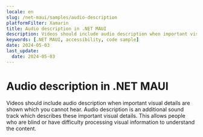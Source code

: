 ```yaml
---
locale: en
slug: /net-maui/samples/audio-description
platformFilter: Xamarin
title: Audio description in .NET MAUI
description: Videos should include audio description when important visual details are shown which you cannot hear.
keywords: [.NET MAUI, accessibility, code sample]
date: 2024-05-03
last_update:
  date: 2024-05-03
---
```


# Audio description in .NET MAUI

Videos should include audio description when important visual details are shown which you cannot hear. Audio description is an additional sound track which describes these important visual details. This allows people who are blind or have difficulty processing visual information to understand the content.

<CodeSample id="media-audio-description" locale="en" platform="net-maui"/>
